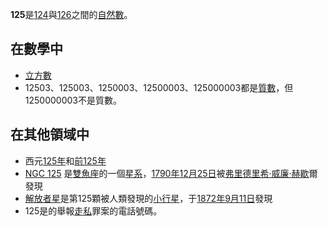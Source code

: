 {{Unreferenced|time=2020-08-02T21:27:52+00:00}}
{{noteTA|G1=Math}}
{{整数
| 质因数分解 = <math>5^3 </math>
| 罗马数字 = CXXV
}}
'''125'''是[[124|124]]與[[126|126]]之間的[[自然数|自然數]]。

== 在數學中 ==
{{數字性質|use math=yes}}
*[[立方數|立方數]]
*12503、125003、1250003、12500003、125000003都是[[質數|質數]]，但1250000003不是質數。

== 在其他領域中 ==
*西元[[125年|125年]]和[[前125年|前125年]]
*[[NGC_125|NGC 125]] 是[[雙魚座|雙魚座]]的一個[[星系|星系]]，[[1790年|1790年]][[12月25日|12月25日]]被[[弗里德里希·威廉·赫歇|弗里德里希·威廉·赫歇]]爾發現
*[[解放者星|解放者星]]是第125顆被人類發現的[[小行星|小行星]]，于[[1872年|1872年]][[9月11日|9月11日]]發現
*125是{{KOR}}的舉報[[走私|走私]]罪案的電話號碼。
{{Num-stub}}